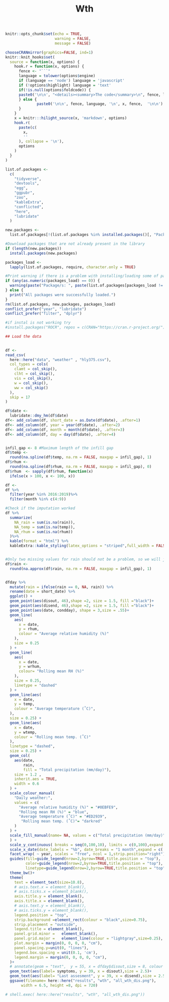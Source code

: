 %Wth

```r
knitr::opts_chunk$set(echo = TRUE,
                      warning = FALSE,
                      message = FALSE)

chooseCRANmirror(graphics=FALSE, ind=1)
knitr::knit_hooks$set(
  source = function(x, options) {
    hook.r = function(x, options) {
      fence <- "```"
      language = tolower(options$engine)
      if (language == 'node') language = 'javascript'
      if (!options$highlight) language = 'text'
      if(!is.null(options$foldcode)) {
      paste0('\n\n', "<details><summary>The code</summary>\n", fence, language, '\n', x, fence,  '\n\n', "</details>\n")
      } else {
              paste0('\n\n', fence, language, '\n', x, fence,  '\n\n')
      }
    }
    x = knitr:::hilight_source(x, 'markdown', options)
    hook.r(
      paste(c(
        x, 
        ''
      ), collapse = '\n'), 
      options
    )
  }
)

```

```r
list.of.packages <-
  c(
    "tidyverse",
    "devtools",
    "egg",
    "ggpubr",
    "zoo",
    "kableExtra",
    "conflicted",
    "here",
    "lubridate"
  )

new.packages <-
  list.of.packages[!(list.of.packages %in% installed.packages()[, "Package"])]

#Download packages that are not already present in the library
if (length(new.packages))
  install.packages(new.packages)

packages_load <-
  lapply(list.of.packages, require, character.only = TRUE)

#Print warning if there is a problem with installing/loading some of packages
if (any(as.numeric(packages_load) == 0)) {
  warning(paste("Package/s: ", paste(list.of.packages[packages_load != TRUE], sep = ", "), "not loaded!"))
} else {
  print("All packages were successfully loaded.")
}
rm(list.of.packages, new.packages, packages_load)
conflict_prefer("year", "lubridate")
conflict_prefer("filter", "dplyr")

#if instal is not working try 
#install.packages("ROCR", repos = c(CRAN="https://cran.r-project.org/"))
```
```r
## Load the data
 

df <- 
read_csv(
  here::here("data", "weather" , "hly375.csv"),
  col_types = cols(
    clamt = col_skip(),
    clht = col_skip(),
    vis = col_skip(),
    w = col_skip(),
    ww = col_skip()
  ),
  skip = 17
)

df$date <-
  lubridate::dmy_hm(df$date)
df<- add_column(df, short_date = as.Date(df$date), .after=1)
df<- add_column(df, year = year(df$date), .after=2)
df<- add_column(df, month = month(df$date), .after=3)
df<- add_column(df, day = day(df$date), .after=4)


infil_gap <- 8 #Maximum length of the infill gap
df$temp <-
  round(na.spline(df$temp, na.rm = FALSE, maxgap = infil_gap), 1)
df$rhum <-
  round(na.spline(df$rhum, na.rm = FALSE, maxgap = infil_gap), 0)
df$rhum  <- sapply(df$rhum, function(x)
  ifelse(x > 100, x <- 100, x))

df <- 
df %>% 
  filter(year %in% 2016:2019)%>%
  filter(month %in% c(4:9)) 

#Check if the imputation worked
df %>%
  summarize(
    NA_rain = sum(is.na(rain)),
    NA_temp = sum(is.na(temp)),
    NA_rhum = sum(is.na(rhum))
  )%>% 
  kable(format = "html") %>% 
  kableExtra::kable_styling(latex_options = "striped",full_width = FALSE)


#Only two missing values for rain should not be a problem, so we will just do a linear interpolation
df$rain <- 
  round(na.approx(df$rain, na.rm = FALSE, maxgap = infil_gap), 1)


dfday %>% 
  mutate(rain = ifelse(rain == 0, NA, rain)) %>% 
  rename(date = short_date) %>% 
  ggplot() +
  geom_point(aes(disout, 46),shape =2, size = 1.5, fill ="black")+
  geom_point(aes(disend, 46),shape =2, size = 1.5, fill ="black")+
  geom_point(aes(date, condday), shape = 3,size = .55)+
  geom_line(
    aes(
      x = date,
      y = rhum,
      colour = "Average relative humidity (%)"
    ),
    size = 0.25
  ) +
  geom_line(
    aes(
      x = date,
      y = wrhum,
      colour= "Rolling mean RH (%)" 
    ),
    size = 0.25,
    linetype = "dashed"
  ) +
  geom_line(aes(
    x = date,
    y = temp,
    colour = "Average temperature (˚C)",
  ),
  size = 0.25) +
  geom_line(aes(
    x = date,
    y = wtemp,
    colour = "Rolling mean temp. (˚C)"
  ),
  linetype = "dashed",
  size = 0.25) +
  geom_col(
    aes(date,
        rain,
        fill = "Total precipitation (mm/day)"),
    size = 1.2 ,
    inherit.aes = TRUE,
    width = 0.6
  ) +
  scale_colour_manual(
    "Daily weather:",
    values = c(
      "Average relative humidity (%)" = "#0EBFE9",
      "Rolling mean RH (%)" = "blue",
      "Average temperature (˚C)" = "#ED2939",
       "Rolling mean temp. (˚C)"= "darkred"
    )
  ) +
  scale_fill_manual(name= NA, values = c("Total precipitation (mm/day)" = "blue")
  ) +
  scale_y_continuous( breaks = seq(0,100,10), limits = c(0,100),expand = c(0, 0))+
  scale_x_date(date_labels = "%b", date_breaks = "1 month",expand = c(.03, .03))+
  facet_wrap( ~ year, scales = "free", ncol = 1,strip.position="right") +
  guides(fill=guide_legend(nrow=2,byrow=TRUE,title.position = "top"),
         color=guide_legend(nrow=2,byrow=TRUE,title.position = "top"),
         linetype=guide_legend(nrow=2,byrow=TRUE,title.position = "top"))+
  theme_bw()+
  theme(
    text = element_text(size=10.8),
    # axis.text.x = element_blank(),
    # axis.ticks.x = element_blank(),
    axis.title.y = element_blank(),
    axis.title.x = element_blank(),
    # axis.text.y = element_blank(),
    # axis.ticks.y = element_blank(),
    legend.position = "top",
    strip.background =element_rect(colour = "black",size=0.75), 
    strip.placement = "outside",
    legend.title = element_blank(),
    panel.grid.minor =   element_blank(),
    panel.grid.major =   element_line(colour = "lightgray",size=0.25),
    plot.margin = margin(0, 0, 0, 0, "cm"),
    panel.spacing.y=unit(0, "lines"),
    legend.box.spacing = unit(0.1, 'cm'),
    legend.margin = margin(0, 0, 0, 0, "cm"),
  )+
  # annotate(geom = "text",  y = 55, x = dfday$disout,size = 8, colour = "red")
  geom_text(aes(label= symptoms, y = 39, x = disout),size = 2.5)+
  geom_text(aes(label= "Last assesment", y = 39, x = disend),size = 2.5)+
  ggsave(filename= here::here("results", "wth", "all_wth_dis.png"),
       width = 6.5, height =8, dpi = 720)

# shell.exec( here::here("results", "wth", "all_wth_dis.png"))





```


